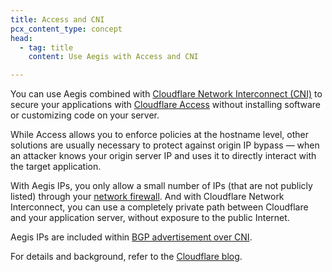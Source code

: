 ```yaml
---
title: Access and CNI
pcx_content_type: concept
head:
  - tag: title
    content: Use Aegis with Access and CNI

---
```


You can use Aegis combined with [Cloudflare Network Interconnect (CNI)](/network-interconnect/) to secure your applications with [Cloudflare Access](/cloudflare-one/policies/access/) without installing software or customizing code on your server.

While Access allows you to enforce policies at the hostname level, other solutions are usually necessary to protect against origin IP bypass — when an attacker knows your origin server IP and uses it to directly interact with the target application.

With Aegis IPs, you only allow a small number of IPs (that are not publicly listed) through your [network firewall](/aegis/configuration-options/network-firewall/). And with Cloudflare Network Interconnect, you can use a completely private path between Cloudflare and your application server, without exposure to the public Internet.

Aegis IPs are included within [BGP advertisement over CNI](/network-interconnect/classic-cni/set-up/configure-bgp-bfd/).

For details and background, refer to the [Cloudflare blog](https://blog.cloudflare.com/access-aegis-cni).

